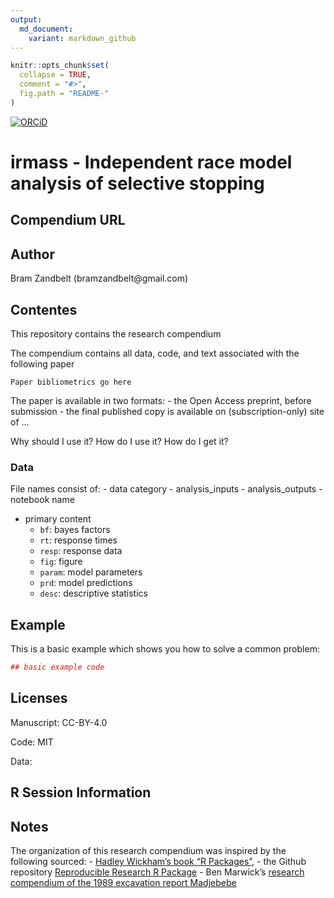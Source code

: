 ```yaml
---
output:
  md_document:
    variant: markdown_github
---
```


<!-- README.md is generated from README.Rmd. Please edit that file -->

```r
knitr::opts_chunk$set(
  collapse = TRUE,
  comment = "#>",
  fig.path = "README-"
)
```

[![ORCiD](https://img.shields.io/badge/ORCiD-0000--0001--7879--4531-green.svg)](http://orcid.org/0000-0001-7879-4531)

# irmass - Independent race model analysis of selective stopping

## Compendium URL

## Author
Bram Zandbelt (bramzandbelt@gmail.com)

## Contentes
This repository contains the research compendium 


The compendium contains all data, code, and text associated with the following paper

```
Paper bibliometrics go here
```

The paper is available in two formats:
- the Open Access preprint, before submission
- the final published copy is available on (subscription-only) site of ...


Why should I use it?
How do I use it?
How do I get it?

### Data

File names consist of:
- data category
  - analysis_inputs
  - analysis_outputs
- notebook name
  
- primary content
  - `bf`: bayes factors
  - `rt`: response times
  - `resp`: response data
  - `fig`: figure
  - `param`: model parameters
  - `prd`: model predictions
  - `desc`: descriptive statistics


## Example

This is a basic example which shows you how to solve a common problem:

```r
## basic example code
```


## Licenses

Manuscript: CC-BY-4.0

Code: MIT 

Data:

## R Session Information

## Notes

The organization of this research compendium was inspired by the following sourced:
- [Hadley Wickham's book "R Packages"](https://r-pkgs.had.co.nz/), 
- the Github repository [Reproducible Research R Package](https://github.com/ropensci/rrrpkg)
- Ben Marwick's [research compendium of the 1989 excavation report Madjebebe](https://github.com/benmarwick/1989-excavation-report-Madjebebe) 
